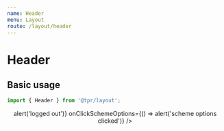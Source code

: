 ```yaml
---
name: Header
menu: Layout
route: /layout/header
---
```



# Header

## Basic usage

```js
import { Header } from '@tpr/layout';
```

<Playground>
	<Header
		title="Test Scheme Return"
		logoSrc="https://www.thepensionsregulator.gov.uk/-/media/thepensionsregulator/images/logo/tpr-logo-header.ashx"
		logoUrl="https://www.thepensionsregulator.gov.uk"
		onClickLogout={() => alert('logged out')}
		onClickSchemeOptions={() => alert('scheme options clicked')}
	/>
</Playground>
